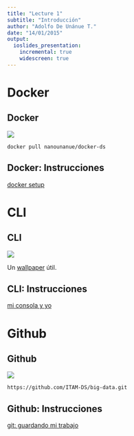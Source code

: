 ```yaml
---
title: "Lecture 1"
subtitle: "Introducción"
author: "Adolfo De Unánue T."
date: "14/01/2015"
output: 
  ioslides_presentation:
    incremental: true
    widescreen: true
---
```



# Docker

## Docker {.flexbox .vcenter}

<img src="http://ddf912383141a8d7bbe4-e053e711fc85de3290f121ef0f0e3a1f.r87.cf1.rackcdn.com/docker-whale.png" align="center" />

`docker pull nanounanue/docker-ds`

## Docker: Instrucciones {.flexbox .vcenter}


[docker setup](0-docker.Rmd)

# CLI

## CLI {.flexbox .vcenter}

<img src="http://http503.files.wordpress.com/2010/10/terminal_icon.png?w=300&h=300" align="center" />

Un [wallpaper](http://iamhanif.files.wordpress.com/2012/08/linux_cli_commands.jpg) útil.

## CLI: Instrucciones {.flexbox .vcenter}


[mi consola y yo](1-cli.Rmd)


# Github

## Github {.flexbox .vcenter}

<img src="http://www.escope.cz/images/gr200.png" align="center" /> 

`https://github.com/ITAM-DS/big-data.git`

## Github: Instrucciones {.flexbox .vcenter}

[git: guardando mi trabajo](2-git-tour.Rmd)


